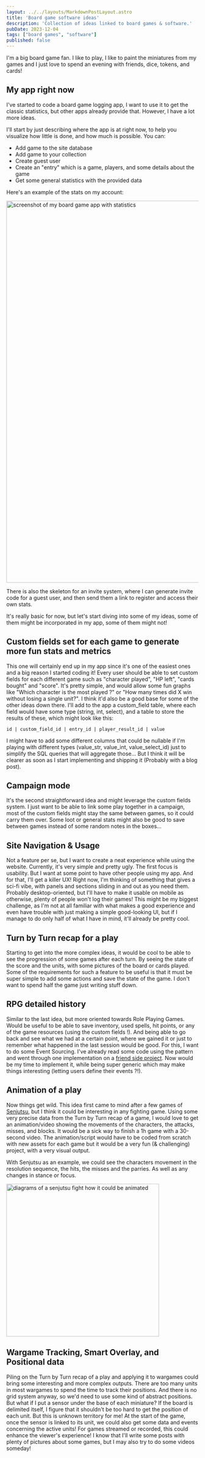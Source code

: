 ```yaml
---
layout: ../../layouts/MarkdownPostLayout.astro
title: 'Board game software ideas'
description: 'Collection of ideas linked to board games & software.'
pubDate: 2023-12-04
tags: ["board games", "software"]
published: false
---
```


I'm a big board game fan. I like to play, I like to paint the miniatures from my games and I just love to spend an evening with friends, dice, tokens, and cards!

## My app right now

I've started to code a board game logging app, I want to use it to get the classic statistics, but other apps already provide that. However, I have a lot more ideas.

I'll start by just describing where the app is at right now, to help you visualize how little is done, and how much is possible. 
You can: 
- Add game to the site database
- Add game to your collection
- Create guest user
- Create an "entry" which is a game, players, and some details about the game
- Get some general statistics with the provided data

Here's an example of the stats on my account:

<Image width="1000" src={app} alt="screenshot of my board game app with statistics"/>

There is also the skeleton for an invite system, where I can generate invite code for a guest user, and then send them a link to register and access their own stats.

It's really basic for now, but let's start diving into some of my ideas, some of them might be incorporated in my app, some of them might not!

## Custom fields set for each game to generate more fun stats and metrics

This one will certainly end up in my app since it's one of the easiest ones and a big reason I started coding it! Every user should be able to set custom fields for each different game such as "character played", "HP left", "cards bought" and "score". It's pretty simple, and would allow some fun graphs like "Which character is the most played ?" or "How many times did X win without losing a single unit?". I think it'd also be a good base for some of the other ideas down there. 
I'll add to the app a custom_field table, where each field would have some type (string, int, select), and a table to store the results of these, which might look like this:

```
id | custom_field_id | entry_id | player_result_id | value
```

I might have to add some different columns that could be nullable if I'm playing with different types (value_str, value_int, value_select_id) just to simplify the SQL queries that will aggregate those... But I think it will be clearer as soon as I start implementing and shipping it (Probably with a blog post).

## Campaign mode

It's the second straightforward idea and might leverage the custom fields system. I just want to be able to link some play together in a campaign, most of the custom fields might stay the same between games, so it could carry them over. Some loot or general stats might also be good to save between games instead of some random notes in the boxes... 

## Site Navigation & Usage

Not a feature per se, but I want to create a neat experience while using the website. Currently, it's very simple and pretty ugly. The first focus is usability. But I want at some point to have other people using my app. And for that, I'll get a killer UX! Right now, I'm thinking of something that gives a sci-fi vibe, with panels and sections sliding in and out as you need them. Probably desktop-oriented, but I'll have to make it usable on mobile as otherwise, plenty of people won't log their games! 
This might be my biggest challenge, as I'm not at all familiar with what makes a good experience and even have trouble with just making a simple good-looking UI, but if I manage to do only half of what I have in mind, it'll already be pretty cool.

## Turn by Turn recap for a play

Starting to get into the more complex ideas, it would be cool to be able to see the progression of some games after each turn. By seeing the state of the score and the units, with some pictures of the board or cards played. Some of the requirements for such a feature to be useful is that it must be super simple to add some actions and save the state of the game. I don't want to spend half the game just writing stuff down.

## RPG detailed history

Similar to the last idea, but more oriented towards Role Playing Games. Would be useful to be able to save inventory, used spells, hit points, or any of the game resources (using the custom fields !). And being able to go back and see what we had at a certain point, where we gained it or just to remember what happened in the last session would be good. 
For this, I want to do some Event Sourcing. I've already read some code using the pattern and went through one implementation on a [friend side project](https://github.com/ludofleury/blackflag). Now would be my time to implement it, while being super generic which may make things interesting (letting users define their events ?!).

## Animation of a play

Now things get wild. This idea first came to mind after a few games of [Senjutsu](https://www.stoneswordgames.com/senjutsu), but I think it could be interesting in any fighting game. Using some very precise data from the Turn by Turn recap of a game, I would love to get an animation/video showing the movements of the characters, the attacks, misses, and blocks. It would be a sick way to finish a 1h game with a 30-second video. The animation/script would have to be coded from scratch with new assets for each game but it would be a very fun (& challenging) project, with a very visual output.

With Senjutsu as an example, we could see the characters movement in the resolution sequence, the hits, the misses and the parries. As well as any changes in stance or focus.

<Image width="400" src={senjutsu} alt="diagrams of a senjutsu fight how it could be animated"/>

## Wargame Tracking, Smart Overlay, and Positional data

Piling on the Turn by Turn recap of a play and applying it to wargames could bring some interesting and more complex outputs. There are too many units in most wargames to spend the time to track their positions. And there is no grid system anyway, so we'd need to use some kind of abstract positions. But what if I put a sensor under the base of each miniature? If the board is delimited itself, I figure that it shouldn't be too hard to get the position of each unit. But this is unknown territory for me! At the start of the game, once the sensor is linked to its unit, we could also get some data and events concerning the active units! For games streamed or recorded, this could enhance the viewer's experience!
I know that I'll write some posts with plenty of pictures about some games, but I may also try to do some videos someday!